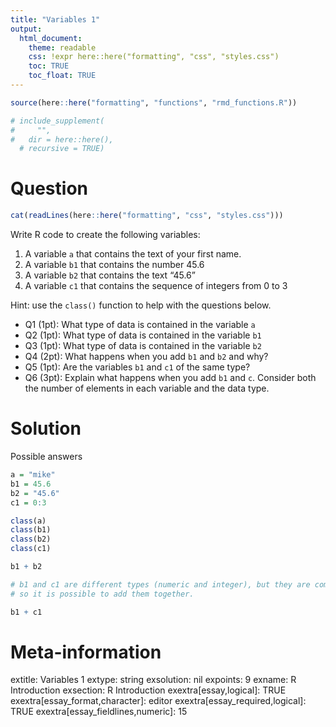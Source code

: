 ```yaml
---
title: "Variables 1"
output:  
  html_document:
    theme: readable
    css: !expr here::here("formatting", "css", "styles.css")
    toc: TRUE
    toc_float: TRUE
---
```



```r
source(here::here("formatting", "functions", "rmd_functions.R"))

# include_supplement(
#     "",
#   dir = here::here(),
  # recursive = TRUE)
```


Question
========

```r
cat(readLines(here::here("formatting", "css", "styles.css")))
```



Write R code to create the following variables:

1. A variable `a` that contains the text of your first name.
2. A variable `b1` that contains the number 45.6
3. A variable `b2` that contains the text "45.6"
4. A variable `c1` that contains the sequence of integers from 0 to 3




<p class="blackborder">
Hint: use the `class()` function to help with the questions below.
</p>


- Q1 (1pt): What type of data is contained in the variable `a`
- Q2 (1pt): What type of data is contained in the variable `b1`
- Q3 (1pt): What type of data is contained in the variable `b2`
- Q4 (2pt): What happens when you add `b1` and `b2` and why?
- Q5 (1pt): Are the variables `b1` and `c1` of the same type?
- Q6 (3pt): Explain what happens when you add `b1` and `c`.   Consider both the number of elements in each variable and the data type.






Solution
========


Possible answers

```r
a = "mike"
b1 = 45.6 
b2 = "45.6" 
c1 = 0:3

class(a)
class(b1)
class(b2)
class(c1)

b1 + b2

# b1 and c1 are different types (numeric and integer), but they are compatible
# so it is possible to add them together.

b1 + c1
```





Meta-information
================
extitle: Variables 1
extype: string
exsolution: nil
expoints: 9
exname: R Introduction
exsection: R Introduction
exextra[essay,logical]: TRUE
exextra[essay_format,character]: editor
exextra[essay_required,logical]: TRUE
exextra[essay_fieldlines,numeric]: 15

